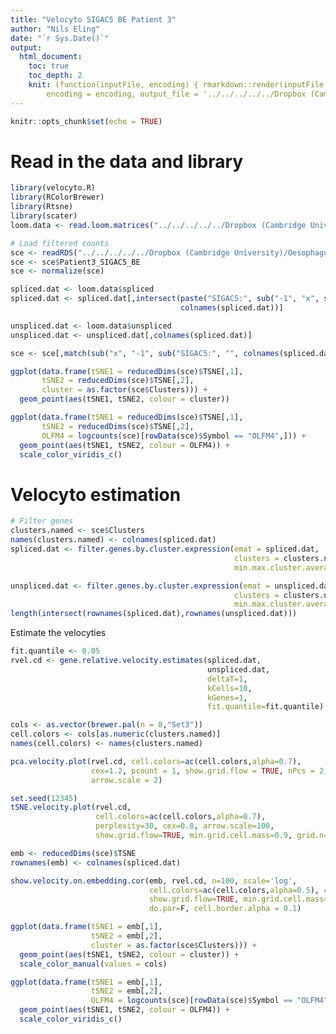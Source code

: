 ```yaml
---
title: "Velocyto SIGAC5 BE Patient 3"
author: "Nils Eling"
date: "`r Sys.Date()`"
output: 
  html_document:
    toc: true
    toc_depth: 2
    knit: (function(inputFile, encoding) { rmarkdown::render(inputFile, 
        encoding = encoding, output_file = '../../../../../Dropbox (Cambridge University)/Oesophagus_single_cell/Results/Velocyto/Patient3_SIGAC5_BE.html') })
---
```


```r
knitr::opts_chunk$set(echo = TRUE)
```

# Read in the data and library

```r
library(velocyto.R)
library(RColorBrewer)
library(Rtsne)
library(scater)
loom.data <- read.loom.matrices("../../../../../Dropbox (Cambridge University)/Oesophagus_single_cell/Velocyto/SIGAC5.loom")

# Load filtered counts
sce <- readRDS("../../../../../Dropbox (Cambridge University)/Oesophagus_single_cell/All_sce.rds")
sce <- sce$Patient3_SIGAC5_BE
sce <- normalize(sce)

spliced.dat <- loom.data$spliced
spliced.dat <- spliced.dat[,intersect(paste("SIGAC5:", sub("-1", "x", sce$Barcode), sep = ""),
                                      colnames(spliced.dat))]

unspliced.dat <- loom.data$unspliced
unspliced.dat <- unspliced.dat[,colnames(spliced.dat)]

sce <- sce[,match(sub("x", "-1", sub("SIGAC5:", "", colnames(spliced.dat))), sce$Barcode)]

ggplot(data.frame(tSNE1 = reducedDims(sce)$TSNE[,1],
       tSNE2 = reducedDims(sce)$TSNE[,2],
       cluster = as.factor(sce$Clusters))) + 
  geom_point(aes(tSNE1, tSNE2, colour = cluster))

ggplot(data.frame(tSNE1 = reducedDims(sce)$TSNE[,1],
       tSNE2 = reducedDims(sce)$TSNE[,2],
       OLFM4 = logcounts(sce)[rowData(sce)$Symbol == "OLFM4",])) + 
  geom_point(aes(tSNE1, tSNE2, colour = OLFM4)) +
  scale_color_viridis_c()
```

# Velocyto estimation

```r
# Filter genes
clusters.named <- sce$Clusters
names(clusters.named) <- colnames(spliced.dat)
spliced.dat <- filter.genes.by.cluster.expression(emat = spliced.dat,
                                                  clusters = clusters.named,
                                                  min.max.cluster.average = 0.1)

unspliced.dat <- filter.genes.by.cluster.expression(emat = unspliced.dat,
                                                  clusters = clusters.named,
                                                  min.max.cluster.average = 0.03)
length(intersect(rownames(spliced.dat),rownames(unspliced.dat)))
```

Estimate the velocyties

```r
fit.quantile <- 0.05
rvel.cd <- gene.relative.velocity.estimates(spliced.dat,
                                            unspliced.dat,
                                            deltaT=1,
                                            kCells=10,
                                            kGenes=1,
                                            fit.quantile=fit.quantile)

cols <- as.vector(brewer.pal(n = 8,"Set3"))
cell.colors <- cols[as.numeric(clusters.named)]
names(cell.colors) <- names(clusters.named)

pca.velocity.plot(rvel.cd, cell.colors=ac(cell.colors,alpha=0.7),
                  cex=1.2, pcount = 1, show.grid.flow = TRUE, nPcs = 2,
                  arrow.scale = 2)

set.seed(12345)
tSNE.velocity.plot(rvel.cd,
                   cell.colors=ac(cell.colors,alpha=0.7),
                   perplexity=30, cex=0.8, arrow.scale=100,
                   show.grid.flow=TRUE, min.grid.cell.mass=0.9, grid.n=40)

emb <- reducedDims(sce)$TSNE
rownames(emb) <- colnames(spliced.dat)

show.velocity.on.embedding.cor(emb, rvel.cd, n=100, scale='log',
                               cell.colors=ac(cell.colors,alpha=0.5), cex=0.8, arrow.scale=2,
                               show.grid.flow=TRUE, min.grid.cell.mass=0.5, grid.n=40, arrow.lwd=1,
                               do.par=F, cell.border.alpha = 0.1)

ggplot(data.frame(tSNE1 = emb[,1],
                  tSNE2 = emb[,2], 
                  cluster = as.factor(sce$Clusters))) + 
  geom_point(aes(tSNE1, tSNE2, colour = cluster)) +
  scale_color_manual(values = cols)

ggplot(data.frame(tSNE1 = emb[,1],
                  tSNE2 = emb[,2], 
                  OLFM4 = logcounts(sce)[rowData(sce)$Symbol == "OLFM4",])) + 
  geom_point(aes(tSNE1, tSNE2, colour = OLFM4)) +
  scale_color_viridis_c()


```